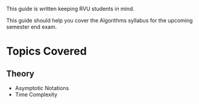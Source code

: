 This guide is written keeping RVU students in mind.

This guide should help you cover the Algorithms syllabus for the upcoming semester end exam.

# Topics Covered

## Theory

-   Asymptotic Notations
-   Time Complexity
